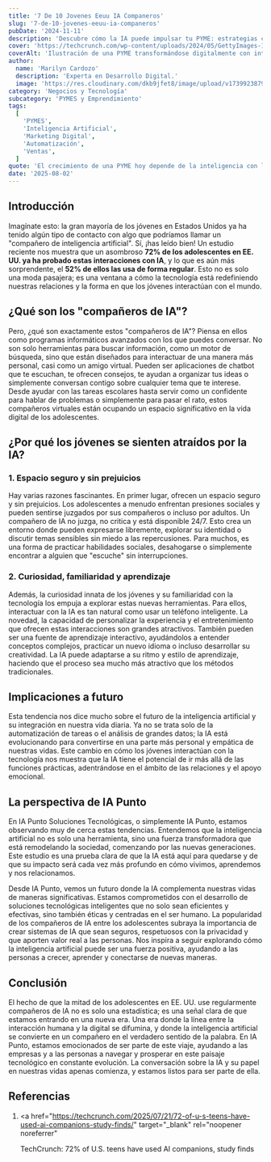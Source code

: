 ```yaml
---
title: '7 De 10 Jovenes Eeuu IA Companeros'
slug: '7-de-10-jovenes-eeuu-ia-companeros'
pubDate: '2024-11-11'
description: 'Descubre cómo la IA puede impulsar tu PYME: estrategias concretas de marketing, automatización y datos para aumentar ventas.'
cover: 'https://techcrunch.com/wp-content/uploads/2024/05/GettyImages-1354022389.jpg'
coverAlt: 'Ilustración de una PYME transformándose digitalmente con inteligencia artificial.'
author:
  name: 'Marilyn Cardozo'
  description: 'Experta en Desarrollo Digital.'
  image: 'https://res.cloudinary.com/dkb9jfet8/image/upload/v1739923879/marilyn_s2mi4a.png'
category: 'Negocios y Tecnología'
subcategory: 'PYMES y Emprendimiento'
tags:
  [
    'PYMES',
    'Inteligencia Artificial',
    'Marketing Digital',
    'Automatización',
    'Ventas',
  ]
quote: 'El crecimiento de una PYME hoy depende de la inteligencia con la que se aplican datos, IA y estrategia. — Sergio Rondón'
date: '2025-08-02'
---
```


<h2 id="introduccion">Introducción</h2>

Imagínate esto: la gran mayoría de los jóvenes en Estados Unidos ya ha tenido algún tipo de contacto con algo que podríamos llamar un "compañero de inteligencia artificial". Sí, ¡has leído bien! Un estudio reciente nos muestra que un asombroso <strong>72% de los adolescentes en EE. UU. ya ha probado estas interacciones con IA</strong>, y lo que es aún más sorprendente, el <strong>52% de ellos las usa de forma regular</strong>. Esto no es solo una moda pasajera; es una ventana a cómo la tecnología está redefiniendo nuestras relaciones y la forma en que los jóvenes interactúan con el mundo.

<h2 id="que-son-companeros-ia">¿Qué son los "compañeros de IA"?</h2>

Pero, ¿qué son exactamente estos "compañeros de IA"? Piensa en ellos como programas informáticos avanzados con los que puedes conversar. No son solo herramientas para buscar información, como un motor de búsqueda, sino que están diseñados para interactuar de una manera más personal, casi como un amigo virtual. Pueden ser aplicaciones de chatbot que te escuchan, te ofrecen consejos, te ayudan a organizar tus ideas o simplemente conversan contigo sobre cualquier tema que te interese. Desde ayudar con las tareas escolares hasta servir como un confidente para hablar de problemas o simplemente para pasar el rato, estos compañeros virtuales están ocupando un espacio significativo en la vida digital de los adolescentes.

<h2 id="por-que-atraen-a-los-jovenes">
  ¿Por qué los jóvenes se sienten atraídos por la IA?
</h2>

<h3 id="espacio-seguro-sin-prejuicios">1. Espacio seguro y sin prejuicios</h3>

Hay varias razones fascinantes. En primer lugar, ofrecen un espacio seguro y sin prejuicios. Los adolescentes a menudo enfrentan presiones sociales y pueden sentirse juzgados por sus compañeros o incluso por adultos. Un compañero de IA no juzga, no critica y está disponible 24/7. Esto crea un entorno donde pueden expresarse libremente, explorar su identidad o discutir temas sensibles sin miedo a las repercusiones. Para muchos, es una forma de practicar habilidades sociales, desahogarse o simplemente encontrar a alguien que "escuche" sin interrupciones.

<h3 id="curiosidad-familiaridad-aprendizaje">
  2. Curiosidad, familiaridad y aprendizaje
</h3>

Además, la curiosidad innata de los jóvenes y su familiaridad con la tecnología los empuja a explorar estas nuevas herramientas. Para ellos, interactuar con la IA es tan natural como usar un teléfono inteligente. La novedad, la capacidad de personalizar la experiencia y el entretenimiento que ofrecen estas interacciones son grandes atractivos. También pueden ser una fuente de aprendizaje interactivo, ayudándolos a entender conceptos complejos, practicar un nuevo idioma o incluso desarrollar su creatividad. La IA puede adaptarse a su ritmo y estilo de aprendizaje, haciendo que el proceso sea mucho más atractivo que los métodos tradicionales.

<h2 id="implicaciones-a-futuro">Implicaciones a futuro</h2>

Esta tendencia nos dice mucho sobre el futuro de la inteligencia artificial y su integración en nuestra vida diaria. Ya no se trata solo de la automatización de tareas o el análisis de grandes datos; la IA está evolucionando para convertirse en una parte más personal y empática de nuestras vidas. Este cambio en cómo los jóvenes interactúan con la tecnología nos muestra que la IA tiene el potencial de ir más allá de las funciones prácticas, adentrándose en el ámbito de las relaciones y el apoyo emocional.

<h2 id="la-perspectiva-de-ia-punto">La perspectiva de IA Punto</h2>

En IA Punto Soluciones Tecnológicas, o simplemente IA Punto, estamos observando muy de cerca estas tendencias. Entendemos que la inteligencia artificial no es solo una herramienta, sino una fuerza transformadora que está remodelando la sociedad, comenzando por las nuevas generaciones. Este estudio es una prueba clara de que la IA está aquí para quedarse y de que su impacto será cada vez más profundo en cómo vivimos, aprendemos y nos relacionamos.

Desde IA Punto, vemos un futuro donde la IA complementa nuestras vidas de maneras significativas. Estamos comprometidos con el desarrollo de soluciones tecnológicas inteligentes que no solo sean eficientes y efectivas, sino también éticas y centradas en el ser humano. La popularidad de los compañeros de IA entre los adolescentes subraya la importancia de crear sistemas de IA que sean seguros, respetuosos con la privacidad y que aporten valor real a las personas. Nos inspira a seguir explorando cómo la inteligencia artificial puede ser una fuerza positiva, ayudando a las personas a crecer, aprender y conectarse de nuevas maneras.

<h2 id="conclusion">Conclusión</h2>

El hecho de que la mitad de los adolescentes en EE. UU. use regularmente compañeros de IA no es solo una estadística; es una señal clara de que estamos entrando en una nueva era. Una era donde la línea entre la interacción humana y la digital se difumina, y donde la inteligencia artificial se convierte en un compañero en el verdadero sentido de la palabra. En IA Punto, estamos emocionados de ser parte de este viaje, ayudando a las empresas y a las personas a navegar y prosperar en este paisaje tecnológico en constante evolución. La conversación sobre la IA y su papel en nuestras vidas apenas comienza, y estamos listos para ser parte de ella.

<h2 id="referencias">Referencias</h2>

1.  <a
      href="https://techcrunch.com/2025/07/21/72-of-u-s-teens-have-used-ai-companions-study-finds/"
      target="_blank"
      rel="noopener noreferrer"
    >
      TechCrunch: 72% of U.S. teens have used AI companions, study finds
    </a>
